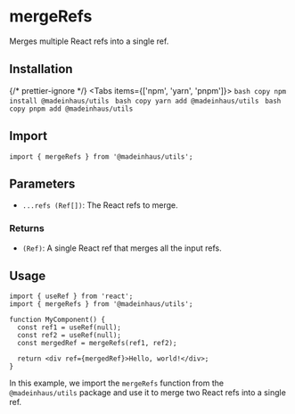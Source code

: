 # mergeRefs

Merges multiple React refs into a single ref.

## Installation


{/* prettier-ignore */}
<Tabs items={['npm', 'yarn', 'pnpm']}>
    <Tab>
        ```bash copy
        npm install @madeinhaus/utils
        ```
    </Tab>
    <Tab>
        ```bash copy
        yarn add @madeinhaus/utils
        ```
    </Tab>
    <Tab>
        ```bash copy
        pnpm add @madeinhaus/utils
        ```
    </Tab>
</Tabs>

## Import

```tsx
import { mergeRefs } from '@madeinhaus/utils';
```


## Parameters

- `...refs (Ref[])`: The React refs to merge.

### Returns

- `(Ref)`: A single React ref that merges all the input refs.

## Usage

```tsx copy showLineNumbers
import { useRef } from 'react';
import { mergeRefs } from '@madeinhaus/utils';

function MyComponent() {
  const ref1 = useRef(null);
  const ref2 = useRef(null);
  const mergedRef = mergeRefs(ref1, ref2);

  return <div ref={mergedRef}>Hello, world!</div>;
}
```

In this example, we import the `mergeRefs` function from the `@madeinhaus/utils` package and use it to merge two React refs into a single ref.